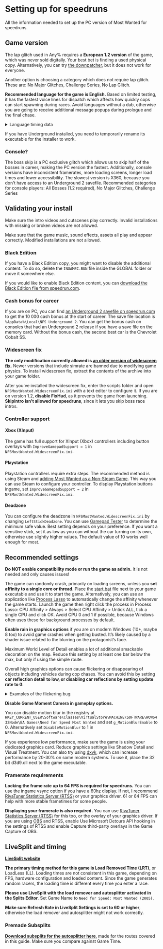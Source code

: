 # Setting up for speedruns

All the information needed to set up the PC version of Most Wanted for speedruns.

## Game version

The lap glitch used in Any% requires a **European 1.2 version** of the game, which was never sold digitally. Your best bet is finding a used physical copy. Alternatively, you can try [the downpatcher](https://www.speedrun.com/nfsmw05/resources/n2lck), but it does not work for everyone.

Another option is choosing a category which does not require lap glitch. These are: No Major Glitches, Challenge Series, No Lap Glitch.

**Recommended language for the game is English.** Based on limited testing, it has the fastest voice lines for dispatch which affects how quickly cops can start spawning during races. Avoid languages without a dub, otherwise you are going to receive additional message popups during prologue and the final chase.

<details>

<summary>Language timing data</summary>

![Sheet with timing data comparing all dubbed languages](./img/mw-langtest.png)

</details>

If you have Underground installed, you need to temporarily rename its executable for the installer to work.

### Console?

The boss skip is a PC exclusive glitch which allows us to skip half of the bosses in career, making the PC version the fastest. Additionally, console versions have inconsistent framerates, more loading screens, longer load times and lower accessibility. The slowest version is X360, because you don't have access to an Underground 2 savefile. Recommended categories for console players: All Bosses (1.2 required), No Major Glitches, Challenge Series

## Validating your install

Make sure the intro videos and cutscenes play correctly. Invalid installations with missing or broken videos are not allowed.

Make sure that the game music, sound effects, assets all play and appear correctly. Modified installations are not allowed.

### Black Edition

If you have a Black Edition copy, you might want to disable the additional content. To do so, delete the `INGAMEC.BUN` file inside the GLOBAL folder or move it somewhere else.

If you would like to enable Black Edition content, you can [download the Black Edition file from speedrun.com](https://www.speedrun.com/nfsmw05/resources/cngqz).

### Cash bonus for career

If you are on PC, you can find [an Underground 2 savefile on speedrun.com](https://www.speedrun.com/resourceasset/etuj9) to get the 10 000 cash bonus at the start of career. The save file location is `%AppData%\Local\NFS Underground 2`. You can get the bonus cash on consoles that had an Underground 2 release if you have a save file on the memory card. Without the bonus cash, the second best car is the Chevrolet Cobalt SS.

### Widescreen fix

**The only modification currently allowed is [an older version of widescreen fix](https://www.speedrun.com/nfsmw05/resources/wpwzz).** Newer versions that include simrate are banned due to modifying game physics. To install widescreen fix, extract the contents of the archive into your game folder.

After you've installed the widescreen fix, enter the scripts folder and open `NFSMostWanted.WidescreenFix.ini` with a text editor to configure it. If you are on version 1.2, **disable FixHud**, as it prevents the game from launching. **SkipIntro isn't allowed for speedruns**, since it lets you skip boss race intros.

### Controller support

#### Xbox (XInput)

The game has full support for XInput (Xbox) controllers including button overlays with `ImproveGamepadSupport = 1` in `NFSMostWanted.WidescreenFix.ini`.

#### Playstation

Playstation controllers require extra steps. The recommended method is using Steam and [adding Most Wanted as a Non-Steam Game](https://help.steampowered.com/en/faqs/view/4B8B-9697-2338-40EC). This way you can use Steam to configure your controller. To display Playstation buttons ingame, set `ImproveGamepadSupport = 2` in `NFSMostWanted.WidescreenFix.ini`.

#### Deadzone

You can configure the deadzone in `NFSMostWanted.WidescreenFix.ini` by changing `LeftStickDeadzone`. You can use [Gamepad Tester](https://hardwaretester.com/gamepad) to determine the minimum safe value. Best setting depends on your preference. If you want a sensitive stick, set it as low as you can without the car turning on its own, otherwise use slightly higher values. The default value of 10 works well enough for most.

## Recommended settings

**Do NOT enable compatibility mode or run the game as admin.** It is not needed and only causes issues!

The game can randomly crash, primarily on loading screens, unless you **set affinity to a single core or thread**. Place the [start.bat](https://drive.google.com/file/d/1Jco9bZlcY7VSZjDgInc_F56etrgPNqVY) file next to your game executable and use it to start the game. Alternatively, you can use an application like [Process Lasso](https://bitsum.com/) to automatically change the affinity whenever the game starts. Launch the game then right click the process in Process Lasso: CPU Affinity > Always > Select CPU Affinity > Untick ALL, tick a single CPU and click OK. Avoid CPU 0 and 1 if possible, because Windows often uses these for background processes by default.

**Enable rain in graphics options** if you are on modern Windows (10+, maybe 8 too) to avoid game crashes when getting busted. It’s likely caused by a shader issue related to the blurring on the protagonist’s face.

Maximum World Level of Detail enables a lot of additional smackable decoration on the map. Reduce this setting by at least one bar below the max, but only if using the simple route.

Overall high graphics options can cause flickering or disappearing of objects including vehicles during cop chases. You can avoid this by setting **car reflection detail to low, or disabling car reflections by setting update rate to 0**.


<details>
<summary>Examples of the flickering bug</summary>
<Tabs>
    <TabItem value="clip1" label="Clip 1">
<div class="container-169">
<iframe class="responsive-iframe" src="https://www.youtube.com/embed/do80SIT9BZY?si=so-oncPDSqG4f8NU&amp;clip=Ugkxjn5WTOnZK8v311N-t5etCR8NUch8BNtI&amp;clipt=EOzE_gIYrICAAw" title="YouTube video player" loading="lazy" frameBorder="0" allow="accelerometer; autoplay; clipboard-write; encrypted-media; gyroscope; picture-in-picture; web-share" referrerPolicy="strict-origin-when-cross-origin" allowFullScreen></iframe>
</div>
	</TabItem>
    <TabItem value="clip2" label="Clip 2">
<div class="container-169">
<iframe class="responsive-iframe" src="https://www.youtube.com/embed/20nShXoQApw?si=dwRX0tjbQQlwQSpX&amp;clip=UgkxUyK1paOwnLw3hS_pOihII2idBwgMM-lZ&amp;clipt=ENCP9wIYwLv4Ag" title="YouTube video player" loading="lazy" frameBorder="0" allow="accelerometer; autoplay; clipboard-write; encrypted-media; gyroscope; picture-in-picture; web-share" referrerPolicy="strict-origin-when-cross-origin" allowFullScreen></iframe>
</div>
	</TabItem>
    <TabItem value="clip3" label="Clip 3">
<div class="container-169">
<iframe class="responsive-iframe" src="https://www.youtube.com/embed/20nShXoQApw?si=0OqxI_YpYTtDJ62G&amp;clip=UgkxI4QnY3LG-KPoUyRvNOBZeN4wFd5kZKzy&amp;clipt=EJCypwQY0PCnBA" title="YouTube video player" loading="lazy" frameBorder="0" allow="accelerometer; autoplay; clipboard-write; encrypted-media; gyroscope; picture-in-picture; web-share" referrerPolicy="strict-origin-when-cross-origin" allowFullScreen></iframe>
</div>
	</TabItem>
  </Tabs>
</details>

**Disable Game Moment Camera in gameplay options.**

You can disable motion blur in the registry at `HKEY_CURRENT_USER\Software\Classes\VirtualStore\MACHINE\SOFTWARE\WOW6432Node\EA Games\Need for Speed Most Wanted` and set `g_MotionBlurEnable` to 0. Alternatively set `DisableMotionBlur` to 1 in `NFSMostWanted.WidescreenFix.ini`.

If you experience low performance, make sure the game is using your dedicated graphics card. Reduce graphics settings like Shadow Detail and Visual Treatment. You can also try using [dxvk](https://github.com/doitsujin/dxvk/releases), which can increase performance by 20-30% on some modern systems. To use it, place the 32 bit d3d9.dll next to the game executable.

### Framerate requirements

**Locking the frame rate up to 64 FPS is required for speedruns.** You can use the ingame vsync option if you have a 60hz display. If not, I recommend [RivaTuner Statistics Server (RTSS)](https://www.guru3d.com/download/rtss-rivatuner-statistics-server-download/) or your graphics driver. 61 or 64 FPS can help with more stable frametimes for some people.

**Displaying your framerate is also required.** You can use [RivaTuner Statistics Server (RTSS)](https://www.guru3d.com/download/rtss-rivatuner-statistics-server-download/) for this too, or the overlay of your graphics driver. If you are using [OBS](https://obsproject.com/) and RTSS, enable Use Microsoft Detours API hooking in the settings of RTSS and enable Capture third-party overlays in the Game Capture of OBS.

## LiveSplit and timing

**[LiveSplit website](http://livesplit.org/)**

**The primary timing method for this game is Load Removed Time (LRT)**, or LoadLess (LL). Loading times are not consistent in this game, depending on FPS, hardware configuration and loaded content. Since the game generates random racers, the loading time is different every time you enter a race.

**Please use LiveSplit with the load remover and autosplitter activated in the Splits Editor.** Set Game Name to `Need for Speed: Most Wanted (2005)`.

**Make sure Refresh Rate in LiveSplit Settings is set to 60 or higher**, otherwise the load remover and autosplitter might not work correctly.

### Premade Subsplits

**[Download subsplits for the autosplitter here](https://www.speedrun.com/nfsmw05/resources/9vznx)**, made for the routes covered in this guide. Make sure you compare against Game Time.
